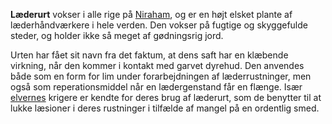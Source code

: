 {{title:Læderurt}}
{{author:Laura Holmegaard}}
{{timestamp:2009-11-23T11:37:13Z}}
{{copyright:Læderurt}}
'''Læderurt''' vokser i alle rige på [[Niraham]], og er en højt elsket plante af læderhåndværkere i hele verden. Den vokser på fugtige og skyggefulde steder, og holder ikke så meget af gødningsrig jord.

Urten har fået sit navn fra det faktum, at dens saft har en klæbende virkning, når den kommer i kontakt med garvet dyrehud. Den anvendes både som en form for lim under forarbejdningen af læderrustninger, men også som reperationsmiddel når en lædergenstand får en flænge. Især [[elver|elvernes]] krigere er kendte for deres brug af læderurt, som de benytter til at lukke læsioner i deres rustninger i tilfælde af mangel på en ordentlig smed.